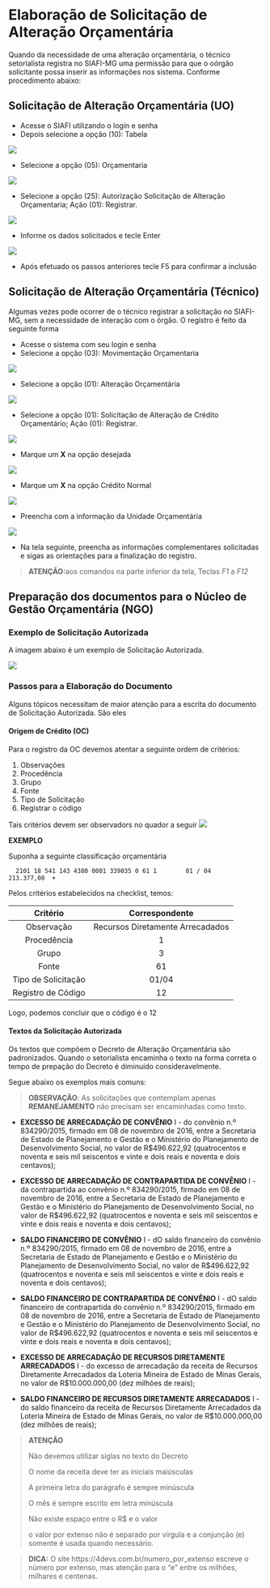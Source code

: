 # Elaboração de Solicitação de Alteração Orçamentária 

Quando da necessidade de uma alteração orçamentária, o técnico setorialista registra no SIAFI-MG uma permissão para que o oórgão solicitante possa inserir as informações nos sistema. Conforme procedimento abaixo: 

## Solicitação de Alteração Orçamentária (UO)

- Acesse o SIAFI utilizando o login e senha
- Depois selecione a opção (10): Tabela 

![](img/1.png)

- Selecione a opção (05): Orçamentaria

![](img/2.png)

- Selecione a opção (25): Autorização Solicitação de Alteração Orçamentaria; Ação (01): Registrar.

![](img/3.png)

- Informe os dados solicitados e tecle Enter

![](img/4.png)

- Após efetuado os passos anteriores tecle F5 para confirmar a inclusão

## Solicitação de Alteração Orçamentária (Técnico)

Algumas vezes pode ocorrer de o técnico registrar a solicitação no SIAFI-MG, sem a necessidade de interação com o órgão. O registro é feito da seguinte forma

- Acesse o sistema com seu login e senha 
- Selecione a opção (03): Movimentação Orçamentaria

![](img/5.png)


- Selecione a opção (01): Alteração Orçamentária

![](img/6.png)

- Selecione a opção (01): Solicitação de Alteração de Crédito Orçamentário; Ação (01): Registrar.

![](img/7.png)

- Marque um **X** na opção desejada

![](img/8.png)

- Marque um **X** na opção Crédito Normal

![](img/9.png)

- Preencha com a informação da Unidade Orçamentária

![](img/10.png)

- Na tela seguinte, preencha as informações complementares solicitadas e sigas as orientações para a finalização do registro. 

>
**ATENÇÃO:**aos comandos na parte inferior da tela, Teclas *F1* a *F12*

## Preparação dos documentos para o Núcleo de Gestão Orçamentária (NGO)

### Exemplo de Solicitação Autorizada
A imagem abaixo é um exemplo de Solicitação Autorizada.

![](img/12.png)

### Passos para a Elaboração do Documento 

Alguns tópicos necessitam de maior atenção para a escrita do documento de Solicitação Autorizada. São eles 

#### Origem de Crédito (OC)

Para o registro da OC devemos atentar a seguinte ordem de critérios:

1. Observações
1. Procedência
1. Grupo
1. Fonte
1. Tipo de Solicitação
1. Registrar o código

Tais critérios devem ser observadors no quador a seguir
![](img/quadro_oc.png)


**EXEMPLO**

Suponha a seguinte classificação orçamentária 

```
  2101 18 541 143 4380 0001 339035 0 61 1        01 / 04           213.377,00  +
```

Pelos critérios estabelecidos na checklist, temos: 

|  Critério  | Correspondente |
| :-------:  | :------------: |
| Observação | Recursos Diretamente Arrecadados |
| Procedência | 1 |
| Grupo | 3 | 
| Fonte | 61 |
| Tipo de Solicitação | 01/04 |
| Registro de Código | 12 |

Logo, podemos concluir que o código é o 12

#### Textos da Solicitação Autorizada

Os textos que compõem o Decreto de Alteração Orçamentária são padronizados. Quando o setorialista encaminha o texto na forma correta o tempo de prepação do Decreto é diminuído consideravelmente. 

Segue abaixo os exemplos mais comuns: 

> 
**OBSERVAÇÃO**: As solicitações que contemplam apenas **REMANEJAMENTO** não precisam ser encaminhadas como texto. 

- **EXCESSO DE ARRECADAÇÃO DE CONVÊNIO**
I - do convênio n.º 834290/2015, firmado em 08 de novembro de 2016, entre a Secretaria de Estado de Planejamento e Gestão e o Ministério do Planejamento de Desenvolvimento Social, no valor de R$496.622,92 (quatrocentos e noventa e seis mil seiscentos e vinte e dois reais e noventa e dois centavos);

- **EXCESSO DE ARRECADAÇÃO DE CONTRAPARTIDA DE CONVÊNIO**
I - da contrapartida ao convênio n.º 834290/2015, firmado em 08 de novembro de 2016, entre a Secretaria de Estado de Planejamento e Gestão e o Ministério do Planejamento de Desenvolvimento Social, no valor de R$496.622,92 (quatrocentos e noventa e seis mil seiscentos e vinte e dois reais e noventa e dois centavos);

- **SALDO FINANCEIRO DE CONVÊNIO**
I - dO saldo financeiro do convênio n.º 834290/2015, firmado em 08 de novembro de 2016, entre a Secretaria de Estado de Planejamento e Gestão e o Ministério do Planejamento de Desenvolvimento Social, no valor de R$496.622,92 (quatrocentos e noventa e seis mil seiscentos e vinte e dois reais e noventa e dois centavos);

- **SALDO FINANCEIRO DE CONTRAPARTIDA DE CONVÊNIO**
I - dO saldo financeiro de contrapartida do convênio n.º 834290/2015, firmado em 08 de novembro de 2016, entre a Secretaria de Estado de Planejamento e Gestão e o Ministério do Planejamento de Desenvolvimento Social, no valor de R$496.622,92 (quatrocentos e noventa e seis mil seiscentos e vinte e dois reais e noventa e dois centavos);

- **EXCESSO DE ARRECADAÇÃO DE RECURSOS DIRETAMENTE ARRECADADOS**
I - do excesso de arrecadação da receita de Recursos Diretamente Arrecadados da Loteria Mineira de Estado de Minas Gerais, no valor de R$10.000.000,00 (dez milhões de reais);

- **SALDO FINANCEIRO DE RECURSOS DIRETAMENTE ARRECADADOS**
I - do saldo financeiro da receita de Recursos Diretamente Arrecadados da Loteria Mineira de Estado de Minas Gerais, no valor de R$10.000.000,00 (dez milhões de reais);

>
**ATENÇÃO**
>
Não devemos utilizar siglas no texto do Decreto
>
O nome da receita deve ter as iniciais maiúsculas
> 
A primeira letra do parágrafo é sempre minúscula
> 
O mês é sempre escrito em letra minúscula 
> 
Não existe espaço entre o R$ e o valor
>
o valor por extenso não é separado por vírgula e a conjunção (e) somente é usada quando necessário. 


> 
**DICA:** O site https://4devs.com.br/numero_por_extenso escreve o número por extenso, mas atenção para o “e” entre os milhões, milhares e centenas.

